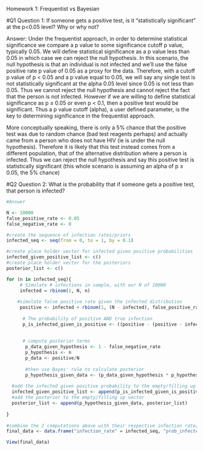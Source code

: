 Homework 1: Frequentist vs Bayesian

#Q1
Question 1: If someone gets a positive test, is it "statistically significant" at the p<0.05 level? Why or why not?

Answer: Under the frequentist approach, in order to determine statistical significance we compare a p value to some significance cutoff p value, typically 0.05.  We will define statistical significance as a p value less than 0.05 in which case we can reject the null hypothesis.  In this scenario, the null hypothesis is that an individual is not infected and we'll use the false positive rate p value of 0.05 as a proxy for the data.  Therefore, with a cutoff p value of p < 0.05 and a p value equal to 0.05, we will say any single test is not statistically significant at the alpha 0.05 level since 0.05 is not less than 0.05.  Thus we cannot reject the null hypothesis and cannot reject the fact that the person is not infected.  However if we are willing to define statistical significance as p ≤ 0.05 or even p < 0.1, then a positive test would be significant.  Thus a p value cutoff (alpha), a user defined parameter, is the key to determining significance in the frequentist approach.

More conceptually speaking, there is only a 5% chance that the positive test was due to random chance (bad test reagents perhaps) and actually came from a person who does not have HIV (ie is under the null hypothesis).  Therefore it is likely that this test instead comes from a different population, that of the alternative distribution where a person is infected.  Thus we can reject the null hypothesis and say this positive test is statistically significant (this whole scenario is assuming an alpha of p ≤ 0.05, the 5% chance)    


#Q2
Question 2: What is the probability that if someone gets a positive test, that person is infected?
```r
#Answer

N <- 10000 
false_positive_rate <- 0.05
false_negative_rate <- 0

#create the sequence of infection rates/priors
infected_seq <- seq(from = 0, to = 1, by = 0.1)

#create place holder vector for infected given positive probabilities
infected_given_positive_list <- c()
#create place holder vector for the posteriors
posterior_list <- c()

for (n in infected_seq){
     # Simulate # infections in sample, with our N of 10000
     infected = rbinom(1, N, n)
     
    #simulate false positive rate given the infected distribution
     positive <- infected + rbinom(1, (N - infected), false_positive_rate)
     
      # The probability of positive AND true infection
      p_is_infected_given_is_positive <- ((positive - (positive - infected)) / positive)
      
      
      # compute posterior terms
       p_data_given_hypothesis <- 1 - false_negative_rate
       p_hypothesis <- n
       p_data <- positive/N
       
       #then use Bayes' rule to calculate posterior
       p_hypothesis_given_data <- (p_data_given_hypothesis * p_hypothesis) / p_data
  
  #add the infected given positive probability to the empty/filling up vector
  infected_given_positive_list <- append(p_is_infected_given_is_positive, infected_given_positive_list)
  #add the posterior to the empty/filling up vector
  posterior_list <- append(p_hypothesis_given_data, posterior_list)
  
}
      
#combine the 2 computations above with their respective infection rate/prior in a tidy dataframe
final_data <- data.frame("infection_rate" = infected_seq, "prob_infected_given_positive_result" = infected_given_positive_list, "posterior" = posterior_list)

View(final_data)

```

